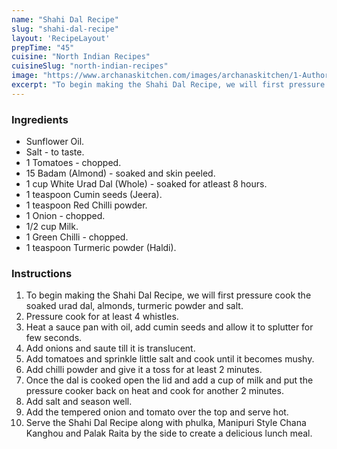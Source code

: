 ---
name: "Shahi Dal Recipe"
slug: "shahi-dal-recipe"
layout: 'RecipeLayout'
prepTime: "45"
cuisine: "North Indian Recipes"
cuisineSlug: "north-indian-recipes"
image: "https://www.archanaskitchen.com/images/archanaskitchen/1-Author/sibyl_sunitha/Shahi_Dal_Recipe.jpg"
excerpt: "To begin making the Shahi Dal Recipe, we will first pressure cook the soaked urad dal, almonds, turmeric powder and salt"
---

### Ingredients

- Sunflower Oil.
- Salt - to taste.
- 1 Tomatoes - chopped.
- 15 Badam (Almond) - soaked and skin peeled.
- 1 cup White Urad Dal (Whole) - soaked for atleast 8 hours.
- 1 teaspoon Cumin seeds (Jeera).
- 1 teaspoon Red Chilli powder.
- 1 Onion - chopped.
- 1/2 cup Milk.
- 1 Green Chilli - chopped.
- 1 teaspoon Turmeric powder (Haldi).

### Instructions

1. To begin making the Shahi Dal Recipe, we will first pressure cook the soaked urad dal, almonds, turmeric powder and salt.
1. Pressure cook for at least 4 whistles.
1. Heat a sauce pan with oil, add cumin seeds and allow it to splutter for few seconds.
1. Add onions and saute till it is translucent.
1. Add tomatoes and sprinkle little salt and cook until it becomes mushy.
1. Add chilli powder and give it a toss for at least 2 minutes.
1. Once the dal is cooked open the lid and add a cup of milk and put the pressure cooker back on heat and cook for another 2 minutes.
1. Add salt and season well.
1. Add the tempered onion and tomato over the top and serve hot.
1. Serve the Shahi Dal Recipe along with phulka, Manipuri Style Chana Kanghou and Palak Raita by the side to create a delicious lunch meal.
